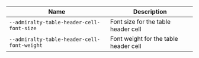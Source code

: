 
| Name | Description |
| --- | --- |
| `--admiralty-table-header-cell-font-size` | Font size for the table header cell |
| `--admiralty-table-header-cell-font-weight` | Font weight for the table header cell |


